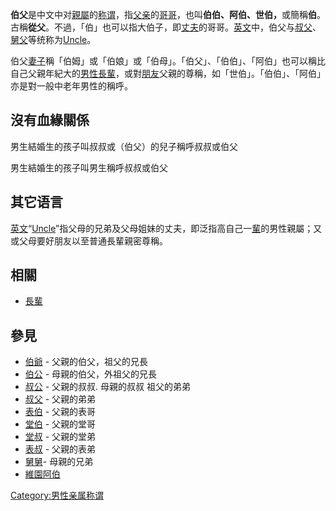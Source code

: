 {{redirect2|阿伯|埃及法老|阿伯 (法老)}}
'''伯父'''是中文中对[[親屬|親屬]]的[[称谓|称谓]]，指[[父亲|父亲]]的[[哥哥|哥哥]]，也叫'''伯伯、阿伯、世伯，'''或簡稱'''伯'''。古稱'''從父'''。不過，「伯」也可以指大伯子，即[[丈夫|丈夫]]的哥哥。[[英文|英文]]中，伯父与[[叔父|叔父]]、[[舅父|舅父]]等统称为[[Uncle|Uncle]]。

伯父[[妻子|妻子]]稱「伯姆」或「伯娘」或「伯母」。「伯父」、「伯伯」、「阿伯」也可以稱比自己父親年紀大的[[男性|男性]][[長輩|長輩]]，或對[[朋友|朋友]]父親的尊稱，如「世伯」。「伯伯」、「阿伯」亦是對一般中老年男性的稱呼。

==沒有血緣關係==
男生結婚生的孩子叫叔叔或（伯父）的兒子稱呼叔叔或伯父

男生結婚生的孩子叫男生稱呼叔叔或伯父

== 其它语言 ==
[[英文|英文]]“[[Uncle|Uncle]]”指父母的兄弟及父母姐妹的丈夫，即泛指高自己一[[輩份|輩]]的男性親屬；又或父母要好朋友以至普通長輩親密尊稱。

==相關==
*[[長輩|長輩]]

==參見==
*[[伯公|伯爺]] - 父親的伯父，祖父的兄長
*[[伯公|伯公]] - 母親的伯父，外祖父的兄長
*[[叔公|叔公]] - 父親的叔叔. 母親的叔叔   祖父的弟弟
*[[叔父|叔父]] - 父親的弟弟
*[[表伯|表伯]] - 父親的表哥
*[[堂伯|堂伯]] - 父親的堂哥
*[[堂叔|堂叔]] - 父親的堂弟
*[[表叔|表叔]] - 父親的表弟
*[[舅舅|舅舅]]-  母親的兄弟
*[[維園阿伯|維園阿伯]]

{{surname-stub}}
{{家庭}}
[[Category:男性亲属称谓|Category:男性亲属称谓]]